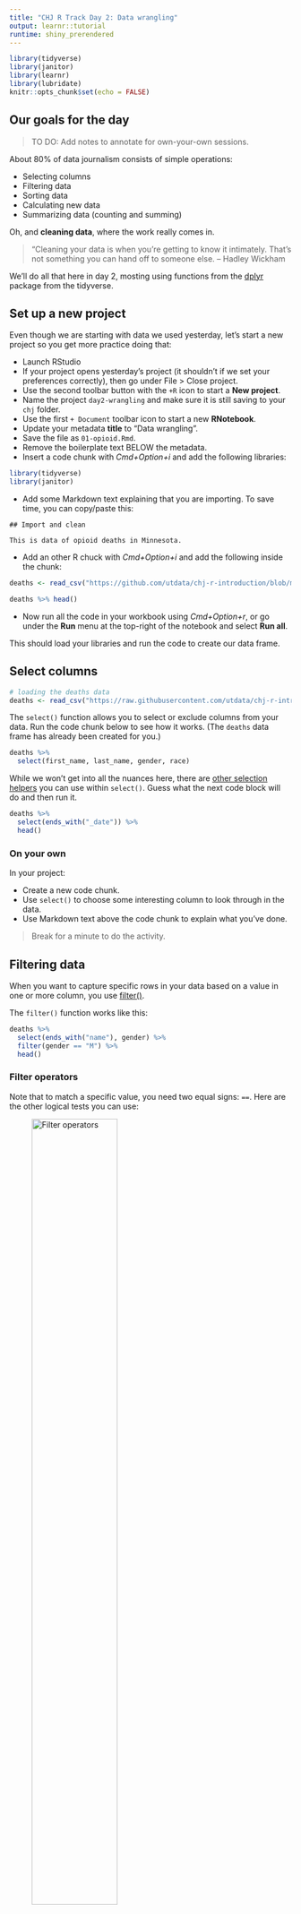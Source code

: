 ```yaml
---
title: "CHJ R Track Day 2: Data wrangling"
output: learnr::tutorial
runtime: shiny_prerendered
---
```


```r
library(tidyverse)
library(janitor)
library(learnr)
library(lubridate)
knitr::opts_chunk$set(echo = FALSE)
```

## Our goals for the day

> TO DO: Add notes to annotate for own-your-own sessions.

About 80% of data journalism consists of simple operations:

- Selecting columns
- Filtering data
- Sorting data
- Calculating new data
- Summarizing data (counting and summing)

Oh, and **cleaning data**, where the work really comes in.

>“Cleaning your data is when you’re getting to know it intimately. That’s not something you can hand off to someone else. -- Hadley Wickham

We'll do all that here in day 2, mosting using functions from the [dplyr](https://dplyr.tidyverse.org/) package from the tidyverse.

## Set up a new project

Even though we are starting with data we used yesterday, let's start a new project so you get more practice doing that:

- Launch RStudio
- If your project opens yesterday's project (it shouldn't if we set your preferences correctly), then go under File > Close project.
- Use the second toolbar button with the `+R` icon to start a **New project**.
- Name the project `day2-wrangling` and make sure it is still saving to your `chj` folder.
- Use the first `+ Document` toolbar icon to start a new **RNotebook**.
- Update your metadata **title** to "Data wrangling".
- Save the file as `01-opioid.Rmd`.
- Remove the boilerplate text BELOW the metadata.
- Insert a code chunk with *Cmd+Option+i* and add the following libraries:

```r
library(tidyverse)
library(janitor)
```

- Add some Markdown text explaining that you are importing. To save time, you can copy/paste this:

```text
## Import and clean

This is data of opioid deaths in Minnesota.
```

- Add an other R chuck with *Cmd+Option+i* and add the following inside the chunk:

```r
deaths <- read_csv("https://github.com/utdata/chj-r-introduction/blob/main/data/chj_mn_opiate_deaths_data.csv?raw=true") %>% clean_names()

deaths %>% head()
```

- Now run all the code in your workbook using *Cmd+Option+r*, or go under the **Run** menu at the top-right of the notebook and select **Run all**.

This should load your libraries and run the code to create our data frame.

## Select columns

```r
# loading the deaths data
deaths <- read_csv("https://raw.githubusercontent.com/utdata/chj-r-introduction/main/data/chj_mn_opiate_deaths_data.csv") %>% clean_names()
```

The `select()` function allows you to select or exclude columns from your data. Run the code chunk below to see how it works. (The `deaths` data frame has already been created for you.)

```r
deaths %>% 
  select(first_name, last_name, gender, race)
```

While we won't get into all the nuances here, there are [other selection helpers](https://dplyr.tidyverse.org/reference/select.html) you can use within `select()`. Guess what the next code block will do and then run it.

```r
deaths %>% 
  select(ends_with("_date")) %>% 
  head()
```
### On your own

In your project:

- Create a new code chunk.
- Use `select()` to choose some interesting column to look through in the data.
- Use Markdown text above the code chunk to explain what you've done.

> Break for a minute to do the activity.

## Filtering data

When you want to capture specific rows in your data based on a value in one or more column, you use [filter()](https://dplyr.tidyverse.org/reference/filter.html).

The `filter()` function works like this:

```r
deaths %>% 
  select(ends_with("name"), gender) %>% 
  filter(gender == "M") %>% 
  head()
```
### Filter operators

Note that to match a specific value, you need two equal signs: `==`. Here are the other logical tests you can use:


![Filter operators](images/filter-logical-test.png){width=60%}


### Filtering practice

- Write a filter to get only records where the `age_years` is less than 18 and then selext only the name and age columns in the result. We've started you off with the `deaths` data frame.

```r
deaths
```


<div id="try-hint">
```r
deaths %>% 
  filter(age_years < 18) %>% 
  select(ends_with("_name"), age_years)
```
</div>

### Common mistakes with filter()

#### Use two == signs for “true”

Don't oo this:

```r
deaths %>% 
  filter(res_county = "CASS")
```

Do this:

```r
deaths %>% 
  filter(res_county == "CASS")
```

#### Forgetting quotes

Don't do this:

```r
deaths %>% 
  filter(county = CASS)
```

Do this

```r
deaths %>% 
  filter(county = "CASS")
```
  
### Combining filters

You can filter for more than one thing at a time by separating more than one test with a comma.


```r
deaths %>% 
  filter(
    gender == "M",
    manner_death == "ACCIDENT"
  ) %>% 
  select(last_name, gender, manner_death)
```

Note that we broke up the filter into multiple lines to make it easier to read and understand. This is easy to do in RStudio because it helps you indent the lines properly, unlike the learning environment here.

If you use a comma to separate tests, then both tests have to be true. If you want OR, then you use a pipe | (the shift-key above the backslash.)

```r
deaths %>% 
  filter(manner_death == "HOMICIDE" | manner_death == "PENDING INVESTIGATION") %>% 
  select(manner_death)
```

Note you have to repeat the column name for each test, even if it is the same.

I'll show you one more because I find it particularly useful: Finding rows for a list of values.

```r
deaths %>% 
  filter(manner_death %in% c("HOMICIDE", "PENDING INVESTIGATION")) %>% 
  select(manner_death)
```

Note I use the `c()` construction again to combine several values into a vector to search through. I'll often save my list of items into variable, then then filter with that:

```r
manners_list <- c("HOMICIDE", "PENDING INVESTIGATION")

deaths %>% 
  filter(manner_death %in% manners_list)
```

Here are the operators to combine filters:

![Combining filters](images/filters-boolean.png){width=60%}

### Filter on your own

In your project, start a new R chunk and filter to find cases of "African American" women.

> We'll break here for three minute to try that.

## Sorting data

The tidyverse verb for sorting data is `arrange()`. We'll introduce it quicky here, but use it more later.

```r
deaths %>% 
  arrange(age_years) %>% 
  select(age_years)
```

To get a column to sort in descending order, I add ` %>% desc()` to the column value. (Another way to do it is `arrange(desc(age_years))` but I like using the tidyverse pipe as it is more readable.)

```r
deaths %>% 
  arrange(age_years %>% desc()) %>% 
  select(age_years, manner_death)
```

You can sort by more than one column using a comma between rules within the `arrange()`.

## Calculating or updating data

The verb to change data in your data frame is [mutate()](https://dplyr.tidyverse.org/reference/mutate.html). You can use this to calculate new data based on other columns, or to replace data with a mutation of the original.

We'll use `mutate()` to convert or dates to real dates. Before we do that, we need to install and add another package to your project.

### Install and prime lubridate

- In your project, go to your **Console** and install the [lubridate]() package by running: 

`install.packages("lubridate")`

- Now go back up to your first chunk with all your libraries and add this line:

`library(lubridate)`

and then run the entire chunk again. This gives us a fancy package that helps us convert dates, which can be a real pain in any programming language.

### Using mutate to convert dates

We'll show this first in this learning environment before fixing the data in your project.

```r
deaths %>% 
  mutate(
    birth_clean_date = birth_date %>% mdy()
  ) %>% 
  select(birth_date, birth_clean_date)
```

I put the value inside the `mutate()` on a line by itself to make it clearly readable what we are doing. I can do multiple mutations by adding a comma and return after line 3 and adding another rule.

Let's break this down a little:

- Within the mutate call, we name the new column first (`birth_clean_date`) and then "fill" it with the right side of the equation. If we wanted to update the existing column, we would use `birth_date` on the left side of the equation, too, but that can be risky because you want to see what the mutation is doing vs the original data in case anything goes awry.
- On the right side of the equation we are starting with the column we want to convert, `birth_date` but then use a pipe` %>% mdy()` to convert that value.
- The `mdy()` part on the right side tells lubridate what order the date values are in. If we were starting with 1992/7/18, then we would use `ymd()`.

BORING DETAIL: You might see this written elsewhere as `mutate(birth_date_clean = mdy(birth_date))`, where the column you are converting is inside the `mdy()` function. I like the tidyverse notation using the pipe because nested rules can get confusing if there are more than one. Others may disagree, but they didn't write this tutorial.

### Mutate on your own

In your own project, use the lesson example above to write a mutate rule to convert all three date columns in `deaths` into new "_clean_" columns, but  **assign the result back into the `deaths` dataframe**. After you've reassigned the data frame, start again with `deaths` and then use `select()` to show all six date columns so you can compare them.

I want you to do this in your own project in RStudio because it is easier to write code there than in this learning environment, but I include a practice session below with a hint in case you have trouble.

```r

```

<div id="convert-date-practice-hint">
```r
deaths <- deaths %>% 
  mutate(
    birth_clean_date = birth_date %>% mdy(),
    death_clean_date = death_date %>% mdy(),
    injury_clean_date = injury_date %>% mdy()
  )

deaths %>% 
  select(ends_with("_date"))
```
</div>


## Summarizing data

Summarizing data in R typically takes two steps: 1) Group the rows based on some value in the data, 2) Aggreate those groups by counting the rows or doing math on values.

The Group and Aggregate combo can be confusing. You might watch this [short video](https://vimeo.com/showcase/7320305/video/435910349) to get a visual understanding of the concept.

The verbs we use in R are [group_by](https://dplyr.tidyverse.org/reference/group_by.html) and [summarize](https://dplyr.tidyverse.org/reference/summarise.html).

BORING TIDBIT: Hadley Wickham is from New Zealand, so there are both `summarise()` and `summarize()` functions, but they do exactly the same thing. Unfortunately for Americans, summarise arrives first in alphabetical order.

> More to come

## Stuff to consider

Import NYTimes covid case numbers

```r
covid <- read_csv("https://raw.githubusercontent.com/nytimes/covid-19-data/master/us-counties.csv")
```

Get daily cases: Since cases and deaths are cumulative, this subtracts the previous day to get the daily count.

```r
covid_daily <- covid %>%
  group_by(county, state, fips) %>%
  mutate(
    daily_cases = case_when(
      is.na(lag(cases)) ~ cases,
      TRUE ~ cases - lag(cases)
    ),
    daily_deaths = case_when(
      is.na(lag(deaths))~ deaths,
      TRUE ~ deaths-lag(deaths)
    )
  )
```


```r
covid_daily %>% 
  filter(state == "Texas", county == "Travis")
```


Covidtracking.co api

[found here](https://covidtracking.com/data/api)

```r
ctapi <- read_csv("https://api.covidtracking.com/v1/states/current.csv")
```


